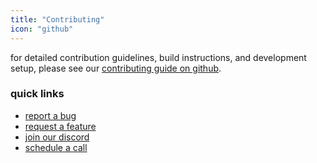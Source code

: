 ```yaml
---
title: "Contributing"
icon: "github"
---
```


for detailed contribution guidelines, build instructions, and development setup, please see our [contributing guide on github](https://github.com/monadoid/cubby/blob/main/CONTRIBUTING.md).

### quick links

- [report a bug](https://github.com/monadoid/cubby/issues/new?labels=bug)
- [request a feature](https://github.com/monadoid/cubby/issues/new?labels=enhancement)
- [join our discord](https://discord.gg/du9ebuw7uq)
- [schedule a call](https://cal.com/louis030195/cubby)
